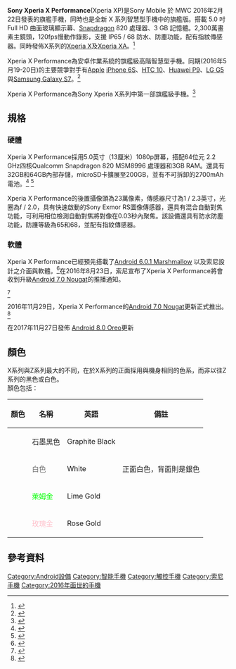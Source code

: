 {{refimprove|time=2018-08-07T06:50:16+00:00}}
{{noteTA
|G1=IT
|1=zh-cn:支持; zh-tw:支援;
}}
{{Infobox mobile phone
| box_width     = 400px
| name          = Sony Xperia X Performance
| logo          = 
| logosize      = 
| caption       = 
| image         = File:Xperia x performance sov33.jpg
| imgaesize     = 400px
| caption2      = 
| slogan        =
| brand         = [[索尼|索尼移动通信]]
| series        = [[Sony_Xperia|Sony Xperia]]
| modelnumber   =
| manufacturer  = [[索尼移动通信|索尼行動通訊國際股份有限公司]]
| type          = [[智能手机|智慧型手機]]
| carrier       =
| released      = 
| networks      =
| form          = [[手機規格|平板式手機]]
| display       = 5英吋，解析度：1,920 x 1,080 Full HD<br>[[IPS|IPS]]高可視角LCD面板<br>[[BRAVIA|TRILUMINOS™ Display with Live Color LED]]<br>[[BRAVIA|X-Reality™ Engine for Mobile]]
| ext_display   =
| size          = 高：{{convert|144|mm}}<br/>寬：{{convert|70|mm}}<br/>厚：{{convert|8.7|mm}}
| weight        = {{convert|165|g}}
| input         = {{plainlist|
*[[陀螺儀|陀螺儀]]
*[[重力感應器|重力感應器]]
*[[趨近感應器|趨近感應器]]
*[[照度感測器|環境光線感應器]]
*[[數位羅盤|數位羅盤]]
*[[氣壓感測器|氣壓感測器]]
}}
| os            = [[Android|Android]] 6.0 Marshmallow <br>可更新至[[Android_Nougat|Android Nougat]]和[[Android_Oreo|Android Oreo]]
| cpu           = [[高通|高通]] [[Snapdragon|Snapdragon 820]] 2.15GHz<br>[[四核心|四核心]]處理器
| gpu           = [[高通|高通]] [[Adreno|Adreno]] 530
| storage       = 32GB/64GB ROM 
| memory        = 3GB
| memory_card   = 
| battery       = 
| rear_camera   = 
| front_camera  = 
| connectivity  =
| sound         =
| other         =
| available     =
| discontinued  =
| related       = 
| predecessor   = [[Sony_Xperia_Z5|Sony Xperia Z5]]
| successor     = [[Sony_Xperia_XZ|Sony Xperia XZ]]
| website       =
}}

'''Sony Xperia X Performance'''(Xperia XP)是Sony Mobile 於 MWC 2016年2月22日發表的旗艦手機，同時也是全新 X 系列智慧型手機中的旗艦版。搭載 5.0 吋 Full HD 曲面玻璃顯示幕、[[Snapdragon|Snapdragon]] 820 處理器、3 GB 記憶體。2,300萬畫素主鏡頭，120fps慢動作錄影，支援 IP65 / 68 防水、防塵功能，配有指紋傳感器。同時發佈X系列的[[Sony_Xperia_X|Xperia X]]及[[Xperia_XA|Xperia XA]]。<ref>{{Cite news |url=https://tech.huanqiu.com/article/9CaKrnJVLP6 |title=索尼XPERIA X港版价格公布 最低2298港币 |accessdate=2021-12-30 |archive-date=2021-12-30 |archive-url=https://web.archive.org/web/20211230001219/https://tech.huanqiu.com/article/9CaKrnJVLP6 }}</ref>

Xperia X Performance為安卓作業系統的旗艦級高階智慧型手機。同期(2016年5月19-20日)的主要競爭對手有[[蘋果公司|Apple]] [[iPhone_6S|iPhone 6S]]、[[HTC_10|HTC 10]]、[[Huawei_P9|Huawei P9]]、[[LG_G5|LG G5]] 與[[Samsung_Galaxy_S7|Samsung Galaxy S7]]。<ref>{{cite web|title=Xperia X Performance聲明與測試結果|url=https://www.sonymobile.com/tw/legal/testresults/xperia-x-performance/|accessdate=2017-01-14|archive-date=2017-01-16|archive-url=https://web.archive.org/web/20170116160942/https://www.sonymobile.com/tw/legal/testresults/xperia-x-performance/|dead-url=no}}</ref>

Xperia X Performance為Sony Xperia X系列中第一部旗艦級手機。<ref>{{Cite news |url=http://game.people.com.cn/n1/2018/0424/c40130-29946132.html |title=索尼公布手机用PS4遥控游玩支架 手机变掌机--游戏--人民网 |accessdate=2021-12-30 |archive-date=2021-12-30 |archive-url=https://web.archive.org/web/20211230002659/http://game.people.com.cn/n1/2018/0424/c40130-29946132.html }}</ref>

==規格==
===硬體===
Xperia X Performance採用5.0英寸（13厘米）1080p屏幕，搭配64位元 2.2 GHz四核Qualcomm Snapdragon 820 MSM8996 處理器和3GB RAM。還具有32GB和64GB內部存儲，microSD卡擴展至200GB，並有不可拆卸的2700mAh電池。<ref>{{cite web|title=Xperia X Performance中文官方網站|url=http://www.sonymobile.com/global-zh/products/phones/xperia-x-performance/|accessdate=2016-03-10|archive-date=2016-03-10|archive-url=https://web.archive.org/web/20160310215653/http://www.sonymobile.com/global-zh/products/phones/xperia-x-performance/|dead-url=no}}</ref> <ref>{{Cite web|url=http://developer.sonymobile.com/downloads/group-whitepapers/|title=White papers - Developer World|accessdate=2016-12-26|work=developer.sonymobile.com|deadurl=yes|archiveurl=https://web.archive.org/web/20161205160315/http://developer.sonymobile.com/downloads/group-whitepapers/|archivedate=2016-12-05}}</ref>

Xperia X Performance的後置攝像頭為23萬像素，傳感器尺寸為1 / 2.3英寸，光圈為f / 2.0，具有快速啟動的Sony Exmor RS圖像傳感器，還具有混合自動對焦功能，可利用相位檢測自動對焦將對像在0.03秒內聚焦。該設備還具有防水防塵功能，防護等級為65和68，並配有指紋傳感器。

===軟體===
Xperia X Performance已經預先搭載了[[Android_Marshmallow|Android 6.0.1 Marshmallow]] 以及索尼設計之介面與軟體。<ref>{{cite web|title=Sony Xperia X Performance Specs compared|url=http://www.xperiablog.net/2016/02/23/xperia-x-series-specs-compared/|website=Sony Xperia|date=27 February 2016|accessdate=27 February 2016|archive-date=2016-10-25|archive-url=https://web.archive.org/web/20161025125043/http://www.xperiablog.net/2016/02/23/xperia-x-series-specs-compared/|dead-url=no}}

</ref>在2016年8月23日，索尼宣布了Xperia X Performance將會收到升級[[Android_Nougat|Android 7.0 Nougat]]的推播通知。

<ref>{{cite web|last1=Whitwam|first1=Ryan|title=Sony announces Android 7.0 upgrade list—includes the Xperia Z5, Xperia X, and more|url=http://www.androidpolice.com/2016/08/22/android-7-0-nougat-rolling-nexus-devices-starting-today/|website=Android Police|publisher=Illogical Robot LLC|accessdate=23 August 2016|archive-date=2016-08-23|archive-url=https://web.archive.org/web/20160823172307/http://www.androidpolice.com/2016/08/22/android-7-0-nougat-rolling-nexus-devices-starting-today/|dead-url=no}}</ref>

2016年11月29日，Xperia X Performance的[[Android_Nougat|Android 7.0 Nougat]]更新正式推出。<ref>{{cite web|title=Xperia X Performance is first Sony handset to get Android 7.0 Nougat|url=http://www.xperiablog.net/2016/11/29/xperia-x-performance-is-first-sony-handset-to-get-android-7-0-nougat-39-2-a-0-327/|website=Xperia Blog|date=29 November 2016|accessdate=4 December 2016|archive-date=2017-01-20|archive-url=https://web.archive.org/web/20170120045749/http://www.xperiablog.net/2016/11/29/xperia-x-performance-is-first-sony-handset-to-get-android-7-0-nougat-39-2-a-0-327/|dead-url=no}}</ref>


在2017年11月27日發佈 [[Android_Oreo|Android 8.0 Oreo]]更新

==顏色==
X系列與Z系列最大的不同，在於X系列的正面採用與機身相同的色系，而非以往Z系列的黑色或白色。
<br />顏色包括：
{| class="wikitable + sortable"
|-
!顏色!!名稱!!英語!!備註
|-
|bgcolor="#272727"| ||<span style="color:#272727;">石墨黑色</span>||Graphite Black||
|-
|bgcolor="#FFFFFF"| ||<span style="color:#696969;">白色</span>||White||正面白色，背面則是銀色
|-
|bgcolor="#D8E97C"| ||<span style="color:lime;">萊姆金</span>||Lime Gold||
|-
|bgcolor="#FFB3BF"| ||<span style="color:pink;">玫瑰金</span>||Rose Gold||
|}

==參考資料==
{{reflist|colwidth=40em}}

{{S-start}}{{Succession box
 | title  = Sony Xperia X Performance
 | years  = 2016
 | before = [[Sony_Xperia_Z5|Sony Xperia Z5]]
 | after  = [[Sony_Xperia_XZ|Sony Xperia XZ]]
}}
{{S-end}}
{{Sony phones}}

[[Category:Android設備|Category:Android設備]]
[[Category:智能手機|Category:智能手機]]
[[Category:觸控手機|Category:觸控手機]]
[[Category:索尼手機|Category:索尼手機]]
[[Category:2016年面世的手機|Category:2016年面世的手機]]
